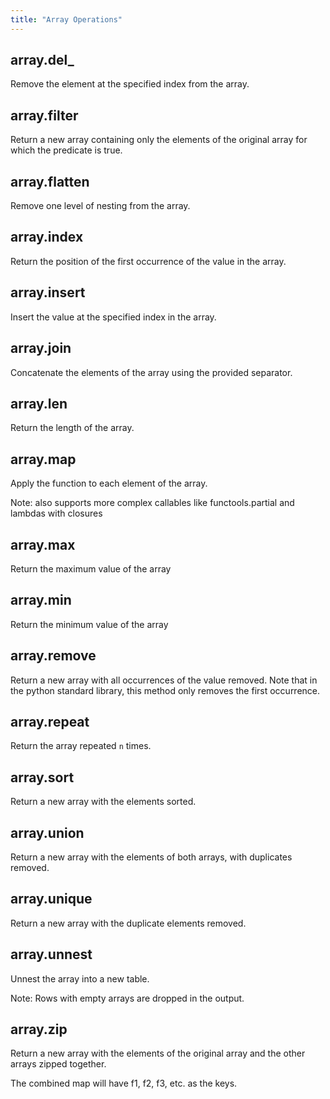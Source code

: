 ```yaml
---
title: "Array Operations"
---
```

## array.del_
Remove the element at the specified index from the array.
<Accordion title="Parameters">
  <ParamField body="index" type="int | IntegerValue" required={true}>
</ParamField>
</Accordion>

    
## array.filter
Return a new array containing only the elements of the original array for which the predicate is true.
<Accordion title="Parameters">
  <ParamField body="predicate" type="Callable[[Value], bool] | BooleanValue" required={true}>
</ParamField>
</Accordion>

    
## array.flatten
Remove one level of nesting from the array.

    
## array.index
Return the position of the first occurrence of the value in the array.
<Accordion title="Parameters">
  <ParamField body="value" type="Value" required={true}>
</ParamField>
</Accordion>

    
## array.insert
Insert the value at the specified index in the array.
<Accordion title="Parameters">
  <ParamField body="index" type="int | IntegerValue" required={true}>
</ParamField>

<ParamField body="value" type="Value" required={true}>
</ParamField>
</Accordion>

    
## array.join
Concatenate the elements of the array using the provided separator.
<Accordion title="Parameters">
  <ParamField body="sep" type="str" required={true}>
</ParamField>
</Accordion>

    
## array.len
Return the length of the array.

    
## array.map
Apply the function to each element of the array.

Note: also supports more complex callables like functools.partial and lambdas with closures
<Accordion title="Parameters">
  <ParamField body="func" type="Callable[[Value], Value]" required={true}>
</ParamField>
</Accordion>

    
## array.max
Return the maximum value of the array

    
## array.min
Return the minimum value of the array

    
## array.remove
Return a new array with all occurrences of the value removed. Note that in the python standard library, this method only removes the first occurrence.
<Accordion title="Parameters">
  <ParamField body="value" type="Value" required={true}>
</ParamField>
</Accordion>

    
## array.repeat
Return the array repeated `n` times.
<Accordion title="Parameters">
  <ParamField body="n" type="int | IntegerValue" required={true}>
</ParamField>
</Accordion>

    
## array.sort
Return a new array with the elements sorted.

    
## array.union
Return a new array with the elements of both arrays, with duplicates removed.
<Accordion title="Parameters">
  <ParamField body="other" type="ArrayColumn" required={true}>
</ParamField>
</Accordion>

    
## array.unique
Return a new array with the duplicate elements removed.

    
## array.unnest
Unnest the array into a new table.

Note: Rows with empty arrays are dropped in the output.

    
## array.zip
Return a new array with the elements of the original array and the other arrays zipped together.

The combined map will have f1, f2, f3, etc. as the keys.
<Accordion title="Parameters">
  <ParamField body="other" type="ArrayValue" required={true}>
</ParamField>

<ParamField body="others" type="ArrayValue" required={true}>
</ParamField>
</Accordion>

    
    
